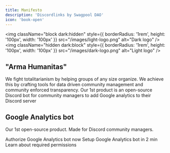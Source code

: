 ```yaml
---
title: Manifesto
description: 'Discordlinks by Swagpool DAO'
icon: 'book-open'
---
```


<img
  className="block dark:hidden"
  style={{ borderRadius: '1rem', height: '100px', width: '100px' }}
  src="/images/light-logo.png"
  alt="Dark logo"
/>
<img
  className="hidden dark:block"
  style={{ borderRadius: '1rem', height: '100px', width: '100px' }}
  src="/images/dark-logo.png"
  alt="Light logo"
/>

## "Arma Humanitas"

We fight totalitarianism by helping groups of any size organize.
We achieve this by crafting tools for data driven community management and community enforced transparency.
Our 1st product is an open-source Discord bot for community managers to add Google analytics to their Discord server

## Google Analytics bot

Our 1st open-source product. Made for Discord community managers.

<CardGroup cols={2}>
  <Card
    title="Authorize the bot"
    icon="discord"
    href="https://discord.com/api/oauth2/authorize?client_id=1197923779213533285&permissions=8&scope=bot"
  >
    Authorize Google Analytics bot now 
  </Card>
  <Card
    title="Quick setup"
    icon="bolt"
    href="/essentials/quickstart"
  >
    Setup Google Analytics bot in 2 min
  </Card>
  <Card
    title="Permissions"
    icon="building-shield"
    href="/essentials/permissions"
  >
    Learn about required permissions
  </Card>
</CardGroup>
